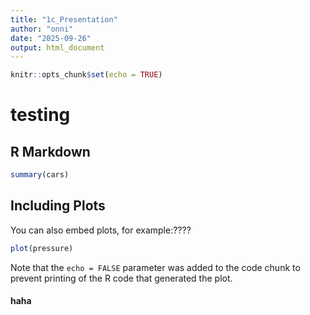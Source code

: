 ```yaml
---
title: "1c_Presentation"
author: "onni"
date: "2025-09-26"
output: html_document
---
```


```r
knitr::opts_chunk$set(echo = TRUE)
```
# testing 

## R Markdown

```r
summary(cars)
```

## Including Plots

You can also embed plots, for example:????

```r
plot(pressure)
```

Note that the `echo = FALSE` parameter was added to the code chunk to prevent printing of the R code that generated the plot.

#### haha
